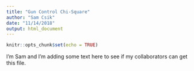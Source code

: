 ```yaml
---
title: "Gun Control Chi-Square"
author: "Sam Csik"
date: "11/14/2018"
output: html_document
---
```


```r
knitr::opts_chunk$set(echo = TRUE)
```

I'm Sam and I'm adding some text here to see if my collaborators can get this file.